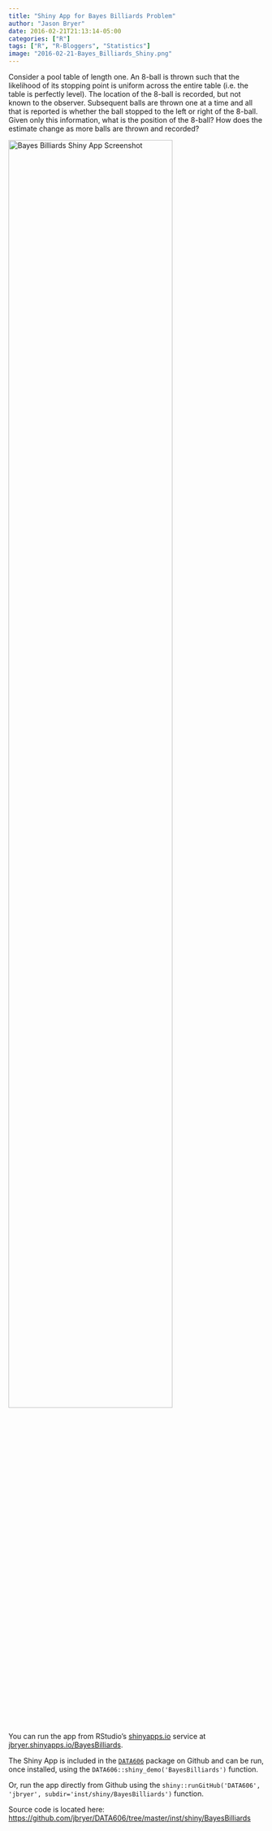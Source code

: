 ```yaml
---
title: "Shiny App for Bayes Billiards Problem"
author: "Jason Bryer"
date: 2016-02-21T21:13:14-05:00
categories: ["R"]
tags: ["R", "R-Bloggers", "Statistics"]
image: "2016-02-21-Bayes_Billiards_Shiny.png"
---
```


Consider a pool table of length one. An 8-ball is thrown such that the likelihood of its stopping point is uniform across the entire table (i.e. the table is perfectly level). The location of the 8-ball is recorded, but not known to the observer. Subsequent balls are thrown one at a time and all that is reported is whether the ball stopped to the left or right of the 8-ball. Given only this information, what is the position of the 8-ball? How does the estimate change as more balls are thrown and recorded?

<a href='https://jbryer.shinyapps.io/BayesBilliards'><img src='2016-02-21-Bayes_Billiards_Shiny.png' alt='Bayes Billiards Shiny App Screenshot' width='80%' border='0' /></a>

You can run the app from RStudio's [shinyapps.io](https://jbryer.shinyapps.io/BayesBilliards/) service at [jbryer.shinyapps.io/BayesBilliards](https://jbryer.shinyapps.io/BayesBilliards).

The Shiny App is included in the [`DATA606`](https://github.com/jbryer/DATA606) package on Github and can be run, once installed, using the `DATA606::shiny_demo('BayesBilliards')` function.

Or, run the app directly from Github using the `shiny::runGitHub('DATA606', 'jbryer', subdir='inst/shiny/BayesBilliards')` function.

Source code is located here: [https://github.com/jbryer/DATA606/tree/master/inst/shiny/BayesBilliards](https://github.com/jbryer/DATA606/tree/master/inst/shiny/BayesBilliards)

